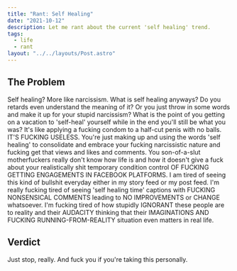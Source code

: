 ```yaml
---
title: "Rant: Self Healing"
date: "2021-10-12"
description: Let me rant about the current 'self healing' trend.
tags:
  - life
  - rant
layout: "../../layouts/Post.astro"
---
```


## The Problem

Self healing? More like narcissism. What is self healing anyways? Do you retards even understand the meaning of it? Or you just throw in some words and make it up for your stupid narcissism? What is the point of you getting on a vacation to 'self-heal' yourself while in the end you'll still be what you was? It's like applying a fucking condom to a half-cut penis with no balls. IT'S FUCKING USELESS. You're just making up and using the words 'self healing' to consolidate and embrace your fucking narcissistic nature and fucking get that views and likes and comments. You son-of-a-slut motherfuckers really don't know how life is and how it doesn't give a fuck about your realistically shit temporary condition control OF FUCKING GETTING ENGAGEMENTS IN FACEBOOK PLATFORMS. I am tired of seeing this kind of bullshit everyday either in my story feed or my post feed. I'm really fucking tired of seeing 'self healing time' captions with FUCKING NONSENSICAL COMMENTS leading to NO IMPROVEMENTS or CHANGE whatsoever. I'm fucking tired of how stupidly IGNORANT these people are to reality and their AUDACITY thinking that their IMAGINATIONS AND FUCKING RUNNING-FROM-REALITY situation even matters in real life.

## Verdict

Just stop, really. And fuck you if you're taking this personally.

